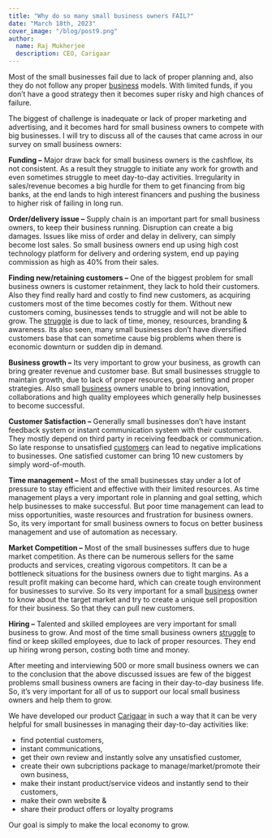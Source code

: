 ```yaml
---
title: "Why do so many small business owners FAIL?"
date: "March 18th, 2023"
cover_image: "/blog/post9.png"
author:
  name: Raj Mukherjee
  description: CEO, Carigaar
---
```


Most of the small businesses fail due to lack of proper planning and, also they do not follow any proper [business](https://www.economist.com/free-exchange/2011/06/30/whats-so-great-about-small-business) models. With limited funds, if you don’t have a good strategy then it becomes super risky and high chances of failure.

The biggest of challenge is inadequate or lack of proper marketing and advertising, and it becomes hard for small business owners to compete with big businesses. I will try to discuss all of the causes that came across in our survey on small business owners:

**Funding –** Major draw back for small business owners is the cashflow, its not consistent. As a result they struggle to initiate any work for growth and even sometimes struggle to meet day-to-day activities. Irregularity in sales/revenue becomes a big hurdle for them to get financing from big banks, at the end lands to high interest financers and pushing the business to higher risk of failing in long run.

**Order/delivery issue –** Supply chain is an important part for small business owners, to keep their business running. Disruption can create a big damages. Issues like miss of order and delay in delivery, can simply become lost sales. So small business owners end up using high cost technology platform for delivery and ordering system, end up paying commission as high as 40% from their sales.

**Finding new/retaining customers –** One of the biggest problem for small business owners is customer retainment, they lack to hold their customers. Also they find really hard and costly to find new customers, as acquiring customers most of the time becomes costly for them. Without new customers coming, businesses tends to struggle and will not be able to grow. The [struggle](https://hbr.org/1983/05/the-five-stages-of-small-business-growth) is due to lack of time, money, resources, branding & awareness. Its also seen, many small businesses don’t have diversified customers base that can sometime cause big problems when there is economic downturn or sudden dip in demand.

**Business growth –** Its very important to grow your business, as growth can bring greater revenue and customer base. But small businesses struggle to maintain growth, due to lack of proper resources, goal setting and proper strategies. Also small [business](https://www.wsj.com/news/business?gclid=Cj0KCQjwwtWgBhDhARIsAEMcxeCggD1zP5CZF7LUHgnsjcWwJ6lQMFNeXE0zvt36y7TTA5UFLeMgEhkaAuMgEALw_wcB&mod=djmc_DGBus&gclsrc=aw.ds&ef_id=XapfigAAAGXqJgxi:20230318091239:s) owners unable to bring innovation, collaborations and high quality employees which generally help businesses to become successful.

**Customer Satisfaction –** Generally small businesses don’t have instant feedback system or instant communication system with their customers. They mostly depend on third party in receiving feedback or communication. So late response to unsatisfied [customers](https://www.wsj.com/news/business?gclid=Cj0KCQjwwtWgBhDhARIsAEMcxeCggD1zP5CZF7LUHgnsjcWwJ6lQMFNeXE0zvt36y7TTA5UFLeMgEhkaAuMgEALw_wcB&mod=djmc_DGBus&gclsrc=aw.ds&ef_id=XapfigAAAGXqJgxi:20230318091239:s) can lead to negative implications to businesses. One satisfied customer can bring 10 new customers by simply word-of-mouth.

**Time management –** Most of the small businesses stay under a lot of pressure to stay efficient and effective with their limited resources. As time management plays a very important role in planning and goal setting, which help businesses to make successful. But poor time management can lead to miss opportunities, waste resources and frustration for business owners. So, its very important for small business owners to focus on better business management and use of automation as necessary.

**Market Competition –** Most of the small businesses suffers due to huge market competition. As there can be numerous sellers for the same products and services, creating vigorous competitors. It can be a bottleneck situations for the business owners due to tight margins. As a result profit making can become hard, which can create tough environment for businesses to survive. So its very important for a small [business](https://smallbusinessbc.ca/article/understanding-your-competition/) owner to know about the target market and try to create a unique sell proposition for their business. So that they can pull new customers.

**Hiring –** Talented and skilled employees are very important for small business to grow. And most of the time small business owners [struggle](https://www.forbes.com/sites/rohitarora/2023/02/28/small-businesses-face-hiring-challenges-despite-fears-of-recession/?sh=3c30ded82c77) to find or keep skilled employees, due to lack of proper resources. They end up hiring wrong person, costing both time and money.

After meeting and interviewing 500 or more small business owners we can to the conclusion that the above discussed issues are few of the biggest problems small business owners are facing in their day-to-day business life. So, it’s very important for all of us to support our local small business owners and help them to grow.

We have developed our product [Carigaar](https://carigaar.com/) in such a way that it can be very helpful for small businesses in managing their day-to-day activities like:

- find potential customers,
- instant communications,
- get their own review and instantly solve any unsatisfied customer,
- create their own subcriptions package to manage/market/promote their own business,
- make their instant product/service videos and instantly send to their customers,
- make their own website &
- share their product offers or loyalty programs

Our goal is simply to make the local economy to grow.
